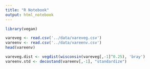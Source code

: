 ```yaml
---
title: "R Notebook"
output: html_notebook
---
```


```r
library(vegan)
```


```r
vareveg <- read.csv('../data/vareveg.csv')
vareenv <- read.csv('../data/vareenv.csv')
head(vareenv)
```

```r
vareveg.dist <- vegdist(wisconsin(vareveg[,-1]^0.25), 'bray')
vareenv.std <- decostand(vareenv[,-1], "standardize") 
```

